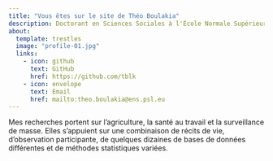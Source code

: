 ```yaml
---
title: "Vous êtes sur le site de Théo Boulakia"
description: Doctorant en Sciences Sociales à l'École Normale Supérieure
about:
  template: trestles
  image: "profile-01.jpg"
  links:
    - icon: github
      text: GitHub
      href: https://github.com/tblk
    - icon: envelope
      text: Email
      href: mailto:theo.boulakia@ens.psl.eu
---
```


Mes recherches portent sur l'agriculture, la santé au travail et la surveillance de masse. Elles s'appuient sur une combinaison de récits de vie, d'observation participante, de quelques dizaines de bases de données différentes et de méthodes statistiques variées.